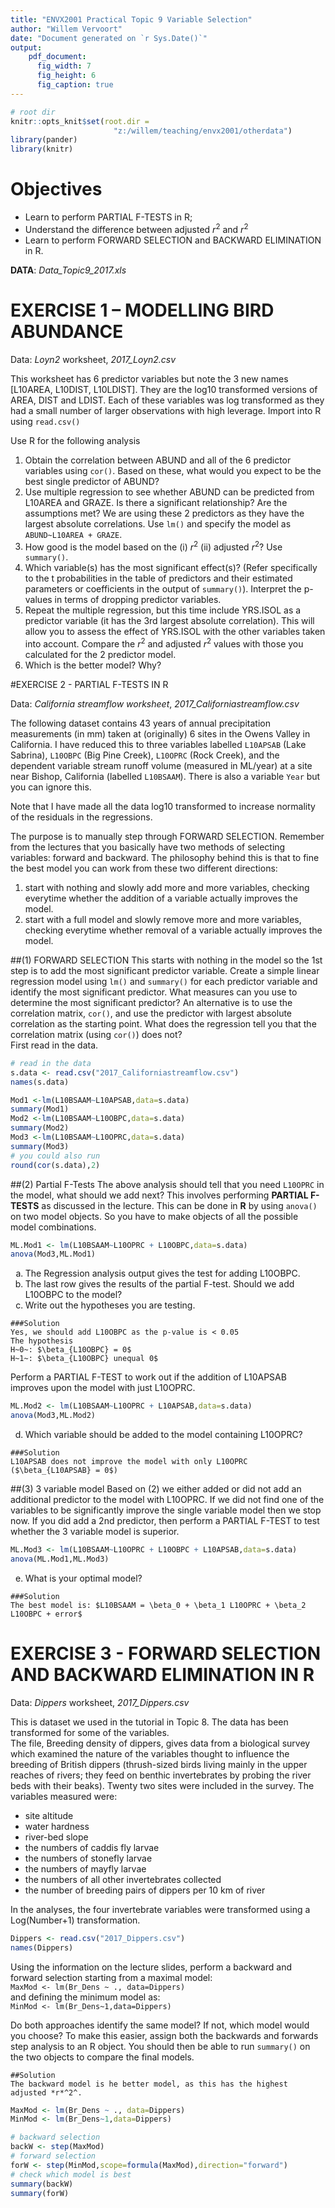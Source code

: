 ```yaml
---
title: "ENVX2001 Practical Topic 9 Variable Selection"
author: "Willem Vervoort"
date: "Document generated on `r Sys.Date()`"
output: 
    pdf_document:
      fig_width: 7
      fig_height: 6
      fig_caption: true
---
```

```r
# root dir
knitr::opts_knit$set(root.dir = 
                       "z:/willem/teaching/envx2001/otherdata")
library(pander)
library(knitr)
```

# Objectives  

*  Learn to perform PARTIAL F-TESTS in R;
*  Understand the difference between adjusted *r*^2^ and *r*^2^
*  Learn to perform FORWARD SELECTION and BACKWARD ELIMINATION in R.

**DATA**:	*Data_Topic9_2017.xls*

# EXERCISE 1 – MODELLING BIRD ABUNDANCE

Data:  *Loyn2* worksheet, *2017_Loyn2.csv*

This worksheet has 6 predictor variables but note the 3 new names [L10AREA, L10DIST, L10LDIST].  They are the log10 transformed versions of AREA, DIST and LDIST.  Each of these variables was log transformed as they had a small number of larger observations with high leverage.
Import into R using `read.csv()`

Use R for the following analysis

1.	Obtain the correlation between ABUND and all of the 6 predictor variables using `cor()`.  Based on these, what would you expect to be the best single predictor of ABUND?  
2.	Use multiple regression to see whether ABUND can be predicted from L10AREA and GRAZE.  Is there a significant relationship?  Are the assumptions met? We are using these 2 predictors as they have the largest absolute correlations. Use `lm()` and specify the model as `ABUND~L10AREA + GRAZE`.  
3.	How good is the model based on the (i) *r*^2^ (ii) adjusted *r*^2^? Use `summary()`.  
4.	Which variable(s) has the most significant effect(s)? (Refer specifically to the t probabilities in the table of predictors and their estimated parameters or coefficients in the output of `summary()`).  Interpret the p-values in terms of dropping predictor variables.  
5.	Repeat the multiple regression, but this time include YRS.ISOL as a predictor variable (it has the 3rd largest absolute correlation). This will allow you to assess the effect of YRS.ISOL with the other variables taken into account.  Compare the *r*^2^ and adjusted *r*^2^ values with those you calculated for the 2 predictor model.  
6.	Which is the better model?  Why?  

#EXERCISE 2 - PARTIAL F-TESTS IN R 

Data:  *California streamflow worksheet*, *2017_Californiastreamflow.csv*

The following dataset contains 43 years of annual precipitation measurements (in mm) taken at (originally) 6 sites in the Owens Valley in California. I have reduced this to three variables labelled `L10APSAB` (Lake Sabrina), `L10OBPC` (Big Pine Creek), `L10OPRC` (Rock Creek), and the dependent variable stream runoff volume (measured in ML/year) at a site near Bishop, California (labelled `L10BSAAM`). There is also a variable `Year` but you can ignore this.

Note that I have made all the data log10 transformed to increase normality of the residuals in the regressions. 

The purpose is to manually step through FORWARD SELECTION. Remember from the lectures that you basically have two methods of selecting variables: forward and backward. The philosophy behind this is that to fine the best model you can work from these two different directions:

1. start with nothing and slowly add more and more variables, checking everytime whether the addition of a variable actually improves the model.  
2. start with a full model and slowly remove more and more variables, checking everytime whether removal of a variable actually improves the model.  

##(1)	FORWARD SELECTION 
This starts with nothing in the model so the 1st step is to add the most significant predictor variable.  Create a simple linear regression model using `lm()` and `summary()` for each predictor variable and identify the most significant predictor. What measures can you use to determine the most significant predictor? An alternative is to use the correlation matrix, `cor()`, and use the predictor with largest absolute correlation as the starting point.  What does the regression tell you that the correlation matrix (using `cor()`) does not?  
First read in the data.  
```r
# read in the data
s.data <- read.csv("2017_Californiastreamflow.csv")
names(s.data)
```
```r
Mod1 <-lm(L10BSAAM~L10APSAB,data=s.data)
summary(Mod1)
Mod2 <-lm(L10BSAAM~L10OBPC,data=s.data)
summary(Mod2)
Mod3 <-lm(L10BSAAM~L10OPRC,data=s.data)
summary(Mod3)
# you could also run
round(cor(s.data),2)
```
  
##(2) Partial F-Tests
The above analysis should tell that you need `L10OPRC` in the model, what should we add next?  This involves performing **PARTIAL F-TESTS** as discussed in the lecture.  This can be done in **R** by using `anova()` on two model objects. So you have to make objects of all the possible model combinations.  

```r
ML.Mod1 <- lm(L10BSAAM~L10OPRC + L10OBPC,data=s.data)
anova(Mod3,ML.Mod1)
```

a. The Regression analysis output gives the test for adding L10OBPC.  
b. The last row gives the results of the partial F-test.  Should we add L10OBPC to the model?  
c. Write out the hypotheses you are testing.  

```asis
###Solution    
Yes, we should add L10OBPC as the p-value is < 0.05  
The hypothesis   
H~0~: $\beta_{L10OBPC} = 0$  
H~1~: $\beta_{L10OBPC} unequal 0$  
```

Perform a PARTIAL F-TEST to work out if the addition of L10APSAB improves upon the model with just L10OPRC.  

```r
ML.Mod2 <- lm(L10BSAAM~L10OPRC + L10APSAB,data=s.data)
anova(Mod3,ML.Mod2)
```

d. Which variable should be added to the model containing L10OPRC?

```asis
###Solution  
L10APSAB does not improve the model with only L10OPRC ($\beta_{L10APSAB} = 0$)    
```

##(3) 3 variable model
Based on (2) we either added or did not add an additional predictor to the model with L10OPRC.  If we did not find one of the variables to be significantly improve the single variable model then we stop now.  If you did add a 2nd predictor, then perform a PARTIAL F-TEST to test whether the 3 variable model is superior.  

```r
ML.Mod3 <- lm(L10BSAAM~L10OPRC + L10OBPC + L10APSAB,data=s.data)
anova(ML.Mod1,ML.Mod3)
```

e. What is your optimal model?

```asis
###Solution  
The best model is: $L10BSAAM = \beta_0 + \beta_1 L10OPRC + \beta_2 L10OBPC + error$
```

# EXERCISE 3 - FORWARD SELECTION AND BACKWARD ELIMINATION IN R

Data:  *Dippers* worksheet, *2017_Dippers.csv*

This is dataset we used in the tutorial in Topic 8.  The data has been transformed for some of the variables.  
The file, Breeding density of dippers, gives data from a biological survey which examined the nature of the variables thought to influence the breeding of British dippers (thrush-sized birds living mainly in the upper reaches of rivers; they feed on benthic invertebrates by probing the river beds with their beaks). Twenty two sites were included in the survey. The variables measured were:  

* site altitude
* water hardness
* river-bed slope
* the numbers of caddis fly larvae
* the numbers of stonefly larvae
* the numbers of mayfly larvae
* the numbers of all other invertebrates collected
* the number of breeding pairs of dippers per 10 km of river  

In the analyses, the four invertebrate variables were transformed using a Log(Number+1) transformation.  
```r
Dippers <- read.csv("2017_Dippers.csv")
names(Dippers)
```

Using the information on the lecture slides, perform a backward and forward selection starting from a maximal model:  
`MaxMod <- lm(Br_Dens ~ ., data=Dippers)`  
and defining the minimum model as:  
`MinMod <- lm(Br_Dens~1,data=Dippers)`  

Do both approaches identify the same model?  If not, which model would you choose?
To make this easier, assign both the backwards and forwards step analysis to an R object. You should then be able to run `summary()` on the two objects to compare the final models.

```asis
##Solution
The backward model is he better model, as this has the highest adjusted *r*^2^.
```
```r
MaxMod <- lm(Br_Dens ~ ., data=Dippers)
MinMod <- lm(Br_Dens~1,data=Dippers)

# backward selection
backW <- step(MaxMod)
# forward selection
forW <- step(MinMod,scope=formula(MaxMod),direction="forward")
# check which model is best
summary(backW)
summary(forW)
```


